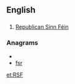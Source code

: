 ==English==
==={{initialism}}===
{{infl|en|initialism}}
# [[w:Republican Sinn Féin|Republican Sinn Féin]]

===Anagrams===
* {{alphagram|frs}}
* [[fsr#English|fsr]]


[[et:RSF]]